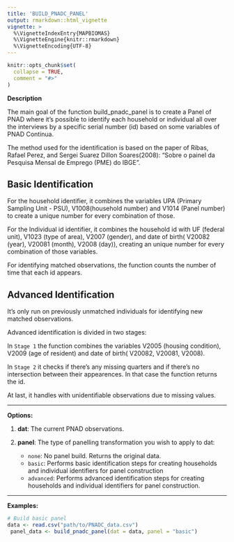 ```yaml
---
title: 'BUILD_PNADC_PANEL'
output: rmarkdown::html_vignette
vignette: >
  %\VignetteIndexEntry{MAPBIOMAS}
  %\VignetteEngine{knitr::rmarkdown}
  %\VignetteEncoding{UTF-8}
---
```


```r
knitr::opts_chunk$set(
  collapse = TRUE,
  comment = "#>"
)
```

**Description**

The main goal of the function build_pnadc_panel is to create a Panel of PNAD where it's possible to identify each household or individual all over the interviews by a specific serial number (id) based on some variables of PNAD Continua.

The method used for the identification is based on the paper of Ribas, Rafael Perez, and Sergei Suarez Dillon Soares(2008): "Sobre o painel da Pesquisa Mensal de Emprego (PME) do IBGE". 

## Basic Identification

For the household identifier, it combines the variables UPA (Primary Sampling Unit - PSU), V1008(household number) and V1014 (Panel number) to create a unique number for every combination of those.

For the Individual id identifier, it combines the household id with UF (federal unit), V1023 (type of area), V2007 (gender), and date of birth( V20082 (year), V20081 (month), V2008 (day)), creating an unique number for every combination of those variables.

For identifying matched observations, the function counts the number of time that each id appears.

## Advanced Identification

It's only run on previously unmatched individuals for identifying new matched observations.

Advanced identification is divided in two stages:

In `Stage 1` the function combines the variables V2005 (housing condition), V2009 (age of resident) and date of birth( V20082, V20081, V2008).

In `Stage 2` it checks if there's any missing quarters and if there's no intersection between their appearences. In that case the function returns the id.


At last, it handles with unidentifiable observations due to missing values.


***
**Options:**

  1. **dat**: The current PNAD observations.


  2. **panel**: The type of panelling transformation you wish to apply to dat:
     * `none`: No panel build. Returns the original data.
     * `basic`: Performs basic identification steps for creating households and individual identifiers for panel construction
     * `advanced`: Performs advanced identification steps for creating households and individual identifiers for panel construction.

***

**Examples:** 

```r
# Build basic panel 
data <- read.csv("path/to/PNADC_data.csv")
 panel_data <- build_pnadc_panel(dat = data, panel = "basic")

```





